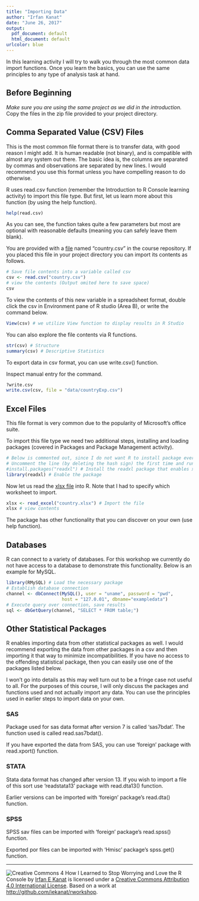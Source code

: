 ```yaml
---
title: "Importing Data"
author: "Irfan Kanat"
date: "June 26, 2017"
output:
  pdf_document: default
  html_document: default
urlcolor: blue
---
```



In this learning activity I will try to walk you through the most common data import functions. Once you learn the basics, you can use the same principles to any type of analysis task at hand.


## Before Beginning

*Make sure you are using the same project as we did in the introduction.* Copy the files in the zip file provided to your project directory.


## Comma Separated Value (CSV) Files

This is the most common file format there is to transfer data, with good reason I might add. It is human readable (not binary), and is compatible with almost any system out there. The basic idea is, the columns are separated by commas and observations are separated by new lines. I would recommend you use this format unless you have compelling reason to do otherwise.

R uses read.csv function (remember the Introduction to R Console learning activity) to import this file type. But first, let us learn more about this function (by using the help function).

```r
help(read.csv)
```

As you can see, the function takes quite a few parameters but most are optional with reasonable defaults (meaning you can safely leave them blank).

You are provided with a [file](country.csv) named "country.csv" in the course repository. If you placed this file in your project directory you can import its contents as follows.

```r
# Save file contents into a variable called csv
csv <- read.csv("country.csv")
# view the contents (Output omited here to save space)
csv
```

To view the contents of this new variable in a spreadsheet format, double click the csv in Environment pane of R studio (Area B), or write the command below.

```r
View(csv) # we utilize View function to display results in R Studio
```

You can also explore the file contents via R functions.

```r
str(csv) # Structure
summary(csv) # Descriptive Statistics
```

To export data in csv format, you can use write.csv() function.

Inspect manual entry for the command.

```r
?write.csv
write.csv(csv, file = "data/countryExp.csv")
```

## Excel Files

This file format is very common due to the popularity of Microsoft's office suite. 

To import this file type we need two additional steps, installing and loading packages (covered in Packages and Package Management activity).

```r
# Below is commented out, since I do not want R to install package every time you run this.
# Uncomment the line (by deleting the hash sign) the first time and run.
#install.packages("readxl") # Install the readxl package that enables xlsx import function.
library(readxl) # Enable the package
```

Now let us read the [xlsx file](country.xlsx) into R. Note that I had to specify which worksheet to import.

```r
xlsx <- read_excel("country.xlsx") # Import the file
xlsx # view contents
```

The package has other functionality that you can discover on your own (use help function).

## Databases

R can connect to a variety of databases. For this workshop we currently do not have access to a database to demonstrate this functionality. Below is an example for MySQL.

```r
library(RMySQL) # Load the necessary package
# Establish database connection
channel <- dbConnect(MySQL(), user = "uname", password = "pwd",
                     host = "127.0.01", dbname="exampledata")
# Execute query over connection, save results
sql <- dbGetQuery(channel, "SELECT * FROM table;")
```

## Other Statistical Packages

R enables importing data from other statistical packages as well. I would recommend exporting the data from other packages in a csv and then importing it that way to minimize incompatibilities. If you have no access to the offending statistical package, then you can easily use one of the packages listed below.

I won't go into details as this may well turn out to be a fringe case not useful to all. For the purposes of this course, I will only discuss the packages and functions used and not actually import any data. You can use the principles used in earlier steps to import data on your own.

### SAS

Package used for sas data format after version 7 is called 'sas7bdat'. The function used is called read.sas7bdat().

If you have exported the data from SAS, you can use 'foreign' package with read.xport() function.

### STATA

Stata data format has changed after version 13. If you wish to import a file of this sort use 'readstata13' package with read.dta13() function.

Earlier versions can be imported with 'foreign' package's read.dta() function.

### SPSS

SPSS sav files can be imported with 'foreign' package's read.spss() function.

Exported por files can be imported with 'Hmisc' package's spss.get() function.

------

![Creative Commons 4](figures/cc.png) How I Learned to Stop Worrying and Love the R Console by [Irfan E Kanat](http://irfankanat.com) is licensed under a [Creative Commons Attribution 4.0 International License](http://creativecommons.org/licenses/by/4.0/). Based on a work at [http://github.com/iekanat/rworkshop](http://github.com/iekanat/rworkshop).